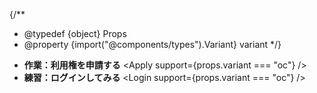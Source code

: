 
{/**
  * @typedef {object} Props
  * @property {import("@components/types").Variant} variant
  */}

- **作業：利用権を申請する**
  <Apply support={props.variant === "oc"} />
- **練習：ログインしてみる**
  <Login support={props.variant === "oc"} />

